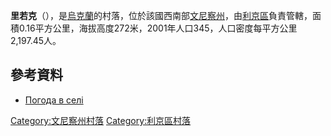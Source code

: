 {{coord|49|14|8|N|28|8|35|E|scale:30000|display=title}}

'''里若克'''（{{lang-uk|Ріжок}}），是[[烏克蘭|烏克蘭]]的村落，位於該國西南部[[文尼察州|文尼察州]]，由[[利京區|利京區]]負責管轄，面積0.16平方公里，海拔高度272米，2001年人口345，人口密度每平方公里2,197.45人。

==參考資料==
* [http://weather.in.ua/ua/vinnickaja/22368 Погода в селі ]

[[Category:文尼察州村落|Category:文尼察州村落]]
[[Category:利京區村落|Category:利京區村落]]


{{Vinnytsia-geo-stub}}